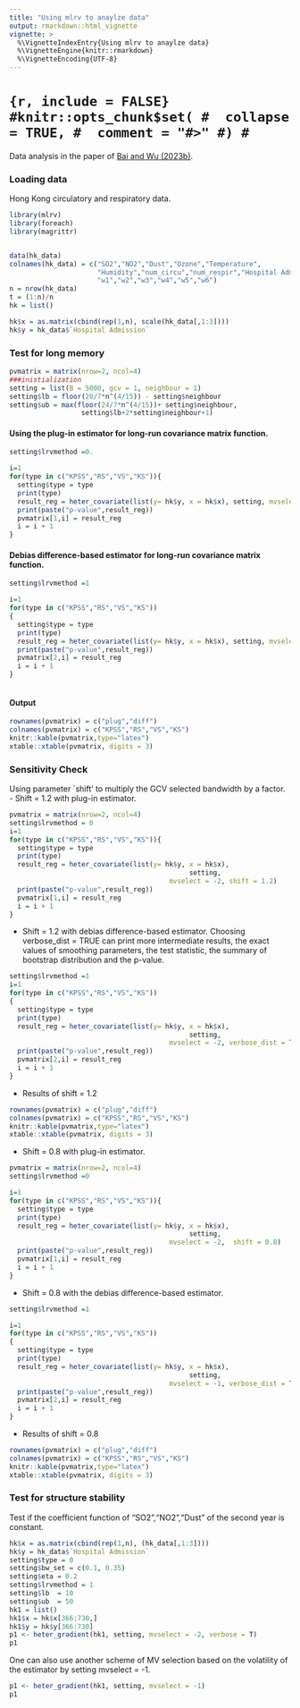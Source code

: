 ```yaml
---
title: "Using mlrv to anaylze data"
output: rmarkdown::html_vignette
vignette: >
  %\VignetteIndexEntry{Using mlrv to anaylze data}
  %\VignetteEngine{knitr::rmarkdown}
  %\VignetteEncoding{UTF-8}
---
```


# ```{r, include = FALSE}
#knitr::opts_chunk$set(
#  collapse = TRUE,
#  comment = "#>"
#)
#```
Data analysis in the paper of [Bai and Wu (2023b)](https://arxiv.org/abs/2303.16599).

### Loading data 
Hong Kong circulatory and respiratory data. 

```r
library(mlrv)
library(foreach)
library(magrittr)


data(hk_data)
colnames(hk_data) = c("SO2","NO2","Dust","Ozone","Temperature",
                      "Humidity","num_circu","num_respir","Hospital Admission",
                      "w1","w2","w3","w4","w5","w6")
n = nrow(hk_data)
t = (1:n)/n
hk = list()

hk$x = as.matrix(cbind(rep(1,n), scale(hk_data[,1:3])))
hk$y = hk_data$`Hospital Admission`
```

### Test for long memory


```r
pvmatrix = matrix(nrow=2, ncol=4)
###inistialization
setting = list(B = 5000, gcv = 1, neighbour = 1)
setting$lb = floor(20/7*n^(4/15)) - setting$neighbour 
setting$ub = max(floor(24/7*n^(4/15))+ setting$neighbour,             
                  setting$lb+2*setting$neighbour+1)
```

#### Using the plug-in estimator for long-run covariance matrix function.
```r
setting$lrvmethod =0. 

i=1
for(type in c("KPSS","RS","VS","KS")){
  setting$type = type
  print(type)
  result_reg = heter_covariate(list(y= hk$y, x = hk$x), setting, mvselect = -2)
  print(paste("p-value",result_reg))
  pvmatrix[1,i] = result_reg
  i = i + 1
}
```

#### Debias difference-based estimator for long-run covariance matrix function.

```r

setting$lrvmethod =1

i=1
for(type in c("KPSS","RS","VS","KS"))
{
  setting$type = type
  print(type)
  result_reg = heter_covariate(list(y= hk$y, x = hk$x), setting, mvselect = -2)
  print(paste("p-value",result_reg))
  pvmatrix[2,i] = result_reg
  i = i + 1
}



```

#### Output
```r
rownames(pvmatrix) = c("plug","diff")
colnames(pvmatrix) = c("KPSS","RS","VS","KS")
knitr::kable(pvmatrix,type="latex")
xtable::xtable(pvmatrix, digits = 3)
```

### Sensitivity Check 
Using parameter `shift' to  multiply the GCV selected bandwidth by a factor. 
- Shift = 1.2 with plug-in estimator. 

```r
pvmatrix = matrix(nrow=2, ncol=4)
setting$lrvmethod = 0
i=1
for(type in c("KPSS","RS","VS","KS")){
  setting$type = type
  print(type)
  result_reg = heter_covariate(list(y= hk$y, x = hk$x),
                                             setting,
                                        mvselect = -2, shift = 1.2)
  print(paste("p-value",result_reg))
  pvmatrix[1,i] = result_reg
  i = i + 1
}
```


- Shift = 1.2 with debias difference-based estimator. 
Choosing verbose_dist = TRUE can print more intermediate results, the exact values of smoothing parameters, the test statistic, the summary of bootstrap distribution and the p-value. 

```r
setting$lrvmethod =1
i=1
for(type in c("KPSS","RS","VS","KS"))
{
  setting$type = type
  print(type)
  result_reg = heter_covariate(list(y= hk$y, x = hk$x),
                                             setting,
                                        mvselect = -2, verbose_dist = TRUE, shift = 1.2)
  print(paste("p-value",result_reg))
  pvmatrix[2,i] = result_reg
  i = i + 1
}

```

- Results of shift = 1.2
```r
rownames(pvmatrix) = c("plug","diff")
colnames(pvmatrix) = c("KPSS","RS","VS","KS")
knitr::kable(pvmatrix,type="latex")
xtable::xtable(pvmatrix, digits = 3)
```


- Shift = 0.8  with plug-in estimator. 

```r
pvmatrix = matrix(nrow=2, ncol=4)
setting$lrvmethod =0

i=1
for(type in c("KPSS","RS","VS","KS")){
  setting$type = type
  print(type)
  result_reg = heter_covariate(list(y= hk$y, x = hk$x),
                                             setting,
                                        mvselect = -2,  shift = 0.8)
  print(paste("p-value",result_reg))
  pvmatrix[1,i] = result_reg
  i = i + 1
}
```

- Shift = 0.8 with the debias difference-based estimator. 
```r
setting$lrvmethod =1

i=1
for(type in c("KPSS","RS","VS","KS"))
{
  setting$type = type
  print(type)
  result_reg = heter_covariate(list(y= hk$y, x = hk$x),
                                             setting,
                                        mvselect = -1, verbose_dist = TRUE, shift = 0.8)
  print(paste("p-value",result_reg))
  pvmatrix[2,i] = result_reg
  i = i + 1
}
```


- Results of shift = 0.8
```r
rownames(pvmatrix) = c("plug","diff")
colnames(pvmatrix) = c("KPSS","RS","VS","KS")
knitr::kable(pvmatrix,type="latex")
xtable::xtable(pvmatrix, digits = 3)
```

### Test for structure stability
Test if the coefficient function of "SO2","NO2","Dust" of the second year is constant. 

```r
hk$x = as.matrix(cbind(rep(1,n), (hk_data[,1:3])))
hk$y = hk_data$`Hospital Admission`
setting$type = 0
setting$bw_set = c(0.1, 0.35)
setting$eta = 0.2
setting$lrvmethod = 1
setting$lb  = 10
setting$ub  = 50
hk1 = list()
hk1$x = hk$x[366:730,]
hk1$y = hk$y[366:730]
p1 <- heter_gradient(hk1, setting, mvselect = -2, verbose = T)
p1
```

One can also use another scheme of MV selection based on the volatility of the estimator by setting mvselect = -1.
```r
p1 <- heter_gradient(hk1, setting, mvselect = -1)
p1
```

